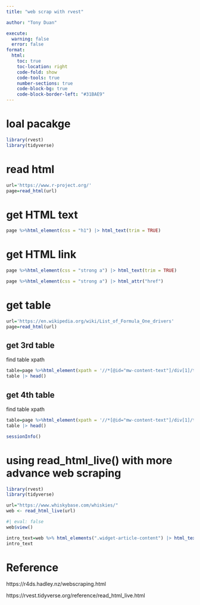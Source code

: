 ```yaml
---
title: "web scrap with rvest"

author: "Tony Duan"

execute:
  warning: false
  error: false
format:
  html:
    toc: true
    toc-location: right
    code-fold: show
    code-tools: true
    number-sections: true
    code-block-bg: true
    code-block-border-left: "#31BAE9"
---
```



# loal pacakge

```r
library(rvest)
library(tidyverse)
```



# read html

```r
url='https://www.r-project.org/'
page=read_html(url)
```


# get HTML text


```r
page %>%html_element(css = "h1") |> html_text(trim = TRUE)
```


# get HTML link


```r
page %>%html_element(css = "strong a") |> html_text(trim = TRUE)
```


```r
page %>%html_element(css = "strong a") |> html_attr("href")
```

# get table


```r
url='https://en.wikipedia.org/wiki/List_of_Formula_One_drivers'
page=read_html(url)
```


## get 3rd table

find table xpath

```r
table=page %>%html_element(xpath = '//*[@id="mw-content-text"]/div[1]/table[3]') |> html_table()
table |> head()
```

## get 4th table

find table xpath

```r
table=page %>%html_element(xpath = '//*[@id="mw-content-text"]/div[1]/table[4]') |> html_table()
table |> head()
```



```r
sessionInfo()
```


# using read_html_live() with more advance web scraping

```r
library(rvest)
library(tidyverse)
```


```r
url="https://www.whiskybase.com/whiskies/"
web <- read_html_live(url)
```


```r
#| eval: false
web$view()
```

```r
intro_text=web %>% html_elements(".widget-article-content") |> html_text(trim = TRUE) 
intro_text
```



# Reference


https://r4ds.hadley.nz/webscraping.html

https://rvest.tidyverse.org/reference/read_html_live.html

